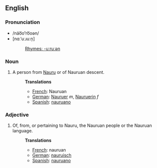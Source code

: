 ==English==
===Pronunciation===
*/näo͞o'''ʹ'''ro͞oən/
*[nɑːˈuːɹuːn̩]
*:[[Rhymes:English:-uːruːən|Rhymes: -uːruːən]]
===Noun===
#A person from [[Nauru]] or of Nauruan descent.
#:'''Translations'''
#:*[[French]]: Nauruan
#:*[[German]]: [[Nauruer]] ''m'', [[Nauruerin]] ''f''
#:*[[Spanish]]: [[nauruano]]

===Adjective===
#Of, from, or pertaining to Nauru, the Nauruan people or the Nauruan language.
#:'''Translations'''
#:*[[French]]: nauruan
#:*[[German]]: [[nauruisch]]
#:*[[Spanish]]: [[nauruano]]